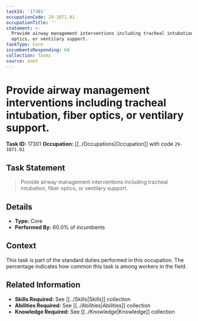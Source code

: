 ```yaml
---
taskId: '17301'
occupationCode: 29-1071.01
occupationTitle: ''
statement: >-
  Provide airway management interventions including tracheal intubation, fiber
  optics, or ventilary support.
taskType: Core
incumbentsResponding: 60
collection: Tasks
source: onet
---
```

# Provide airway management interventions including tracheal intubation, fiber optics, or ventilary support.

**Task ID:** 17301
**Occupation:** [[../Occupations|Occupation]] with code `29-1071.01`

## Task Statement

> Provide airway management interventions including tracheal intubation, fiber optics, or ventilary support.

## Details

- **Type:** Core
- **Performed By:** 60.0% of incumbents

## Context

This task is part of the standard duties performed in this occupation. The percentage indicates how common this task is among workers in the field.

## Related Information

- **Skills Required:** See [[../Skills|Skills]] collection
- **Abilities Required:** See [[../Abilities|Abilities]] collection
- **Knowledge Required:** See [[../Knowledge|Knowledge]] collection
